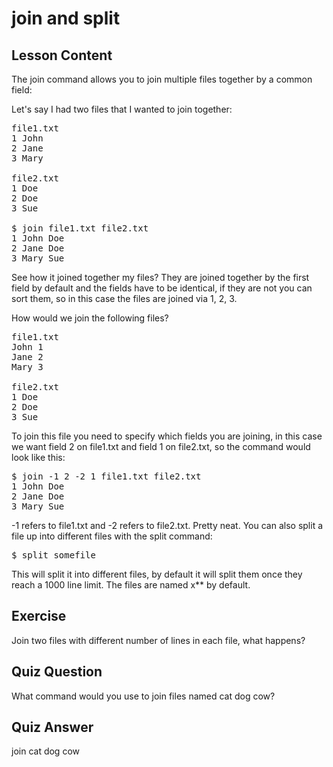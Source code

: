 # join and split

## Lesson Content

The join command allows you to join multiple files together by a common field: 

Let's say I had two files that I wanted to join together:
<pre>
file1.txt
1 John
2 Jane
3 Mary

file2.txt
1 Doe
2 Doe
3 Sue

$ join file1.txt file2.txt
1 John Doe
2 Jane Doe
3 Mary Sue
</pre>

See how it joined together my files? They are joined together by the first field by default and the fields have to be identical, if they are not you can sort them, so in this case the files are joined via 1, 2, 3. 

How would we join the following files? 

<pre>
file1.txt
John 1
Jane 2
Mary 3

file2.txt
1 Doe
2 Doe
3 Sue
</pre>

To join this file you need to specify which fields you are joining, in this case we want field 2 on file1.txt and field 1 on file2.txt, so the command would look like this:

<pre>
$ join -1 2 -2 1 file1.txt file2.txt
1 John Doe
2 Jane Doe
3 Mary Sue
</pre>

-1 refers to file1.txt and -2 refers to file2.txt. Pretty neat. You can also split a file up into different files with the split command: 

<pre>$ split somefile</pre>

This will split it into different files, by default it will split them once they reach a 1000 line limit. The files are named x** by default.

## Exercise

Join two files with different number of lines in each file, what happens?

## Quiz Question

What command would you use to join files named cat dog cow?

## Quiz Answer

join cat dog cow